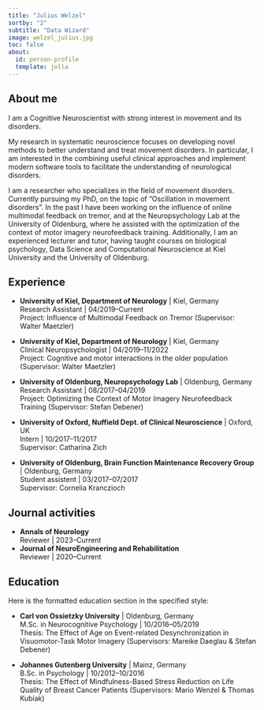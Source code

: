 ```yaml
---
title: "Julius Welzel"
sortby: "2"
subtitle: "Data Wizard"
image: welzel_julius.jpg
toc: false
about:
  id: person-profile
  template: jolla
---
```



:::{#person-profile}
:::

## About me
I am a Cognitive Neuroscientist with strong interest in movement and its disorders.

My research in systematic neuroscience focuses on developing novel methods to better understand and treat movement disorders. In particular, I am interested in the combining useful clinical approaches and implement modern software tools to facilitate the understanding of neurological disorders.

I am a researcher who specializes in the field of movement disorders. Currently pursuing my PhD, on the topic of “Oscillation in movement disorders”. In the past I have been working on the influence of online multimodal feedback on tremor, and at the Neuropsychology Lab at the University of Oldenburg, where he assisted with the optimization of the context of motor imagery neurofeedback training. Additionally, I am an experienced lecturer and tutor, having taught courses on biological psychology, Data Science and Computational Neuroscience at Kiel University and the University of Oldenburg.

## Experience

- **University of Kiel, Department of Neurology** | Kiel, Germany<br />
  Research Assistant | 04/2019–Current<br />
  Project: Influence of Multimodal Feedback on Tremor (Supervisor: Walter Maetzler)

- **University of Kiel, Department of Neurology** | Kiel, Germany<br />
  Clinical Neuropsychologist | 04/2019–11/2022<br />
  Project: Cognitive and motor interactions in the older population (Supervisor: Walter Maetzler)

- **University of Oldenburg, Neuropsychology Lab** | Oldenburg, Germany<br />
  Research Assistant | 08/2017–04/2019<br />
  Project: Optimizing the Context of Motor Imagery Neurofeedback Training (Supervisor: Stefan Debener)

- **University of Oxford, Nuffield Dept. of Clinical Neuroscience** | Oxford, UK<br />
  Intern | 10/2017–11/2017<br />
  Supervisor: Catharina Zich

- **University of Oldenburg, Brain Function Maintenance Recovery Group** | Oldenburg, Germany<br />
  Student assistent | 03/2017–07/2017<br />
  Supervisor: Cornelia Kranczioch

## Journal activities

- **Annals of Neurology** <a href="https://onlinelibrary.wiley.com/journal/15318249" target="_blank" rel="noopener noreferrer"><i class="bi bi-box-arrow-up-right ms-1"></i></a><br />
  Reviewer | 2023–Current
- **Journal of NeuroEngineering and Rehabilitation** <a href="https://jneuroengrehab.biomedcentral.com/" target="_blank" rel="noopener noreferrer"><i class="bi bi-box-arrow-up-right ms-1"></i></a><br />
  Reviewer | 2020–Current

## Education

Here is the formatted education section in the specified style:

- **Carl von Ossietzky University** | Oldenburg, Germany<br />
  M.Sc. in Neurocognitive Psychology | 10/2016–05/2019<br />
  Thesis: The Effect of Age on Event-related Desynchronization in Visuomotor-Task Motor Imagery (Supervisors: Mareike Daeglau & Stefan Debener)

- **Johannes Gutenberg University** | Mainz, Germany<br />
  B.Sc. in Psychology | 10/2012–10/2016<br />
  Thesis: The Effect of Mindfulness-Based Stress Reduction on Life Quality of Breast Cancer Patients (Supervisors: Mario Wenzel & Thomas Kubiak)
